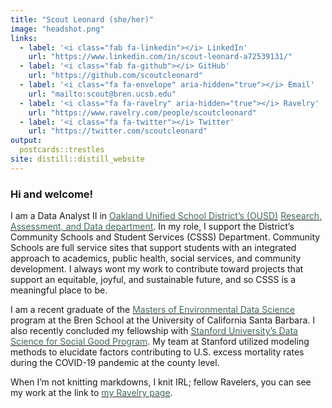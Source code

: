 ```yaml
---
title: "Scout Leonard (she/her)"
image: "headshot.png"
links:
  - label: '<i class="fab fa-linkedin"></i> LinkedIn'
    url: "https://www.linkedin.com/in/scout-leonard-a72539131/"
  - label: '<i class="fab fa-github"></i> GitHub'
    url: "https://github.com/scoutcleonard"
  - label: '<i class="fa fa-envelope" aria-hidden="true"></i> Email'
    url: "mailto:scout@bren.ucsb.edu"
  - label: '<i class="fa fa-ravelry" aria-hidden="true"></i> Ravelry'
    url: "https://www.ravelry.com/people/scoutcleonard" 
  - label: '<i class="fa fa-twitter"></i> Twitter'
    url: "https://twitter.com/scoutcleonard"
output:
  postcards::trestles
site: distill::distill_website
---
```


### Hi and welcome! 

I am a Data Analyst II in [<span style="color: #436857;">Oakland Unified School District's (OUSD)</span>](https://www.ousd.org/domain/4) [<span style="color: #436857;">Research, Assessment, and Data department</span>](https://www.ousd.org/domain/3307). In my role, I support the District's Community Schools and Student Services (CSSS) Department. Community Schools are full service sites that support students with an integrated approach to academics, public health, social services, and community development. I always wont my work to contribute toward projects that support an equitable, joyful, and sustainable future, and so CSSS is a meaningful place to be. 

I am a recent graduate of the [<span style="color: #436857;">Masters of Environmental Data Science</span>](https://bren.ucsb.edu/masters-programs/master-environmental-data-science) program at the Bren School at the University of California Santa Barbara. I also recently concluded my fellowship with [<span style="color: #436857;">Stanford University's Data Science for Social Good Program</span>](https://datascience.stanford.edu/programs/data-science-social-good-summer-program). My team at Stanford utilized modeling methods to elucidate factors contributing to U.S. excess mortality rates during the COVID-19 pandemic at the county level. 

When I'm not knitting markdowns, I knit IRL; fellow Ravelers, you can see my work at the link to [<span style="color: #436857;">my Ravelry page</span>](https://www.ravelry.com/people/scoutcleonard).
